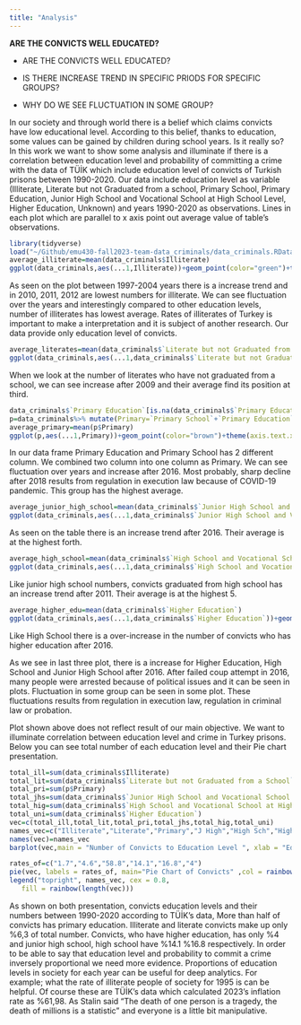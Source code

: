```yaml
---
title: "Analysis"
---
```


**ARE THE CONVICTS WELL EDUCATED?**

-   ARE THE CONVICTS WELL EDUCATED?

-   IS THERE INCREASE TREND IN SPECIFIC PRIODS FOR SPECIFIC GROUPS?

-   WHY DO WE SEE FLUCTUATION IN SOME GROUP?

In our society and through world there is a belief which claims convicts have low educational level. According to this belief, thanks to education, some values can be gained by children during school years. Is it really so? In this work we want to show some analysis and illuminate if there is a correlation between education level and probability of committing a crime with the data of TÜİK which include education level of convicts of Turkish prisons between 1990-2020. Our data include education level as variable (Illiterate, Literate but not Graduated from a school, Primary School, Primary Education, Junior High School and Vocational School at High School Level, Higher Education, Unknown) and years 1990-2020 as observations. Lines in each plot which are parallel to x axis point out average value of table's observations.

```r
library(tidyverse)
load("~/Github/emu430-fall2023-team-data_criminals/data_criminals.RData")
average_illiterate=mean(data_criminals$Illiterate)
ggplot(data_criminals,aes(...1,Illiterate))+geom_point(color="green")+theme(axis.text.x = element_text(angle = 90, hjust = 1))+labs(title = "Illiterate over Years", x = "Years", y = "Number of Illiterates")+geom_hline(yintercept = average_illiterate, col = "green")

```

As seen on the plot between 1997-2004 years there is a increase trend and in 2010, 2011, 2012 are lowest numbers for illiterate. We can see fluctuation over the years and interestingly compared to other education levels, number of illiterates has lowest average. Rates of illiterates of Turkey is important to make a interpretation and it is subject of another research. Our data provide only education level of convicts.

```r
average_literates=mean(data_criminals$`Literate but not Graduated from a School`)
ggplot(data_criminals,aes(...1,data_criminals$`Literate but not Graduated from a School` ))+geom_point(color="red")+theme(axis.text.x = element_text(angle = 90, hjust = 1))+labs(title = "Literate over Years", x = "Years", y = "Number of Literates")+geom_hline(yintercept = average_literates, col = "red")

```

When we look at the number of literates who have not graduated from a school, we can see increase after 2009 and their average find its position at third.

```r
data_criminals$`Primary Education`[is.na(data_criminals$`Primary Education`)] <- 0
p=data_criminals%>% mutate(Primary=`Primary School`+`Primary Education`)
average_primary=mean(p$Primary)
ggplot(p,aes(...1,Primary))+geom_point(color="brown")+theme(axis.text.x = element_text(angle = 90, hjust = 1))+labs(title = "Number of Graduated from Primary School or Education over Years", x = "Years", y = "Number of Primary Education or Primary Scool")+geom_hline(yintercept = average_primary, col = "brown")
```

In our data frame Primary Education and Primary School has 2 different column. We combined two column into one column as Primary. We can see fluctuation over years and increase after 2016. Most probably, sharp decline after 2018 results from regulation in execution law because of COVID-19 pandemic. This group has the highest average.

```r
average_junior_high_school=mean(data_criminals$`Junior High School and Vocational School at Junior High School Level`)
ggplot(data_criminals,aes(...1,data_criminals$`Junior High School and Vocational School at Junior High School Level`))+geom_point(color="black")+theme(axis.text.x = element_text(angle = 90, hjust = 1))+labs(title = "Junior High School over Years", x = "Years", y = "Number of Junior High School")+geom_hline(yintercept = average_junior_high_school, col = "black")
```

As seen on the table there is an increase trend after 2016. Their average is at the highest forth.

```r
average_high_school=mean(data_criminals$`High School and Vocational School at High School Level`)
ggplot(data_criminals,aes(...1,data_criminals$`High School and Vocational School at High School Level`))+geom_point(color="purple")+theme(axis.text.x = element_text(angle = 90, hjust = 1))+labs(title = "High School over Years", x = "Years", y = "Number of Convict Graduated from High School")+geom_hline(yintercept = average_junior_high_school, col = "purple")
```

Like junior high school numbers, convicts graduated from high school has an increase trend after 2011. Their average is at the highest 5.

```r
average_higher_edu=mean(data_criminals$`Higher Education`)
ggplot(data_criminals,aes(...1,data_criminals$`Higher Education`))+geom_point(color="blue")+theme(axis.text.x = element_text(angle = 90, hjust = 1))+labs(title = "Higher Education over Years", x = "Years", y = "Number of Convicts with Higher Education")+geom_hline(yintercept =average_higher_edu , col = "blue")

```

Like High School there is a over-increase in the number of convicts who has higher education after 2016.

As we see in last three plot, there is a increase for Higher Education, High School and Junior High School after 2016. After failed coup attempt in 2016, many people were arrested because of political issues and it can be seen in plots. Fluctuation in some group can be seen in some plot. These fluctuations results from regulation in execution law, regulation in criminal law or probation.

Plot shown above does not reflect result of our main objective. We want to illuminate correlation between education level and crime in Turkey prisons. Below you can see total number of each education level and their Pie chart presentation.

```r
total_ill=sum(data_criminals$Illiterate)
total_lit=sum(data_criminals$`Literate but not Graduated from a School`)
total_pri=sum(p$Primary)
total_jhs=sum(data_criminals$`Junior High School and Vocational School at Junior High School Level`)
total_hig=sum(data_criminals$`High School and Vocational School at High School Level`)
total_uni=sum(data_criminals$`Higher Education`)
vec=c(total_ill,total_lit,total_pri,total_jhs,total_hig,total_uni)
names_vec=c("Illiterate","Literate","Primary","J High","High Sch","High Edu")
names(vec)=names_vec
barplot(vec,main = "Number of Convicts to Education Level ", xlab = "Education Level", ylab = "Number of Convicts", border = "red")
```

```r
rates_of=c("1.7","4.6","58.8","14.1","16.8","4")
pie(vec, labels = rates_of, main="Pie Chart of Convicts" ,col = rainbow(length(vec)))
legend("topright", names_vec, cex = 0.8,
   fill = rainbow(length(vec)))
```

As shown on both presentation, convicts education levels and their numbers between 1990-2020 according to TÜİK's data, More than half of convicts has primary education. Illiterate and literate convicts make up only %6,3 of total number. Convicts, who have higher education, has only %4 and junior high school, high school have %14.1 %16.8 respectively. In order to be able to say that education level and probability to commit a crime inversely proportional we need more evidence. Proportions of education levels in society for each year can be useful for deep analytics. For example; what the rate of illiterate people of society for 1995 is can be helpful. Of course these are TÜİK's data which calculated 2023's inflation rate as %61,98. As Stalin said "The death of one person is a tragedy, the death of millions is a statistic" and everyone is a little bit manipulative.
